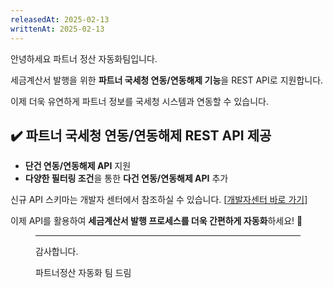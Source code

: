 ```yaml
---
releasedAt: 2025-02-13
writtenAt: 2025-02-13
---
```




안녕하세요 파트너 정산 자동화팀입니다.

세금계산서 발행을 위한 **파트너 국세청 연동/연동해제 기능**을 REST API로 지원합니다.

이제 더욱 유연하게 파트너 정보를 국세청 시스템과 연동할 수 있습니다.

## ✔️ 파트너 국세청 연동/연동해제 REST API 제공

- **단건 연동/연동해제 API** 지원
- **다양한 필터링 조건**을 통한 **다건 연동/연동해제 API** 추가

신규 API 스키마는 개발자 센터에서 참조하실 수 있습니다.  \[[개발자센터 바로 가기](/api/rest-v2/platform.partner?v=v2#post%20%2Fplatform%2Fpartners%2Fmember-company-connect%2F%7Bid%7D)]

이제 API를 활용하여 **세금계산서 발행 프로세스를 더욱 간편하게 자동화**하세요! 🚀

<Figure src={Image1} caption="" />

---

감사합니다.

파트너정산 자동화 팀 드림

